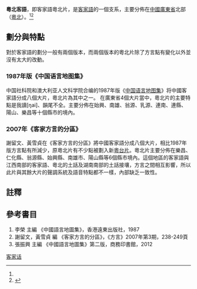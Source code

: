 {{Pathnav|語言|漢藏語系|漢語族|客家語|frame=1}}
{{Infobox Language
|name= 粵北片
|nativename= Ye̍t-pet-phién
|states=[[中國大陸|中國大陸]]
|region={{main|客家地區}}
主要分佈在中國[[廣東省|廣東省]][[韶關市|韶關市]]、[[清遠市|清遠市]]等地區。
|speakers=360萬<ref name = "中國語言地圖集第二版">{{Cite book | author = 張振興 | title = 中國語言地圖集第二版 | location = 北京 | publisher = 商務印書馆 | date = 2012 | pages = 116-124 | ISBN = 7100070546| accessdate = 2014-12-31 | url = http://books.google.com.my/books/about/%E4%B8%AD%E5%9B%BD%E8%AF%AD%E8%A8%80%E5%9C%B0%E5%9B%BE%E9%9B%86.html?id=qRMEnwEACAAJ&redir_esc=y | language = zh | quote = 二、粵北片，主要分佈於境內北部的6個市縣，使用人口約360萬...}}</ref>
|date=2012
|familycolor= 漢藏語系
|fam1= [[漢藏語系|漢藏語系]]
|fam2= [[漢語族|漢語族]]
|fam3=[[客家語|客家語]]
|nation= 無
|agency= 無
|iso1= zh| iso2b= chi| iso2t= zho| iso3= hak|iso6 = yebi}}
{{客家}}

'''粵北客語'''，即客家語粵北片，是[[客家語|客家語]]的一個支系，主要分佈在[[中國|中國]][[廣東省|廣東省]]北部（[[粵北|粵北]]）。<ref name = "中國語言地圖集第二版" /><ref name = "中國語言地圖集">{{Cite book | author = 李榮 | title = 中國語言地圖集 | location = 香港 | publisher = 香港朗文（遠東）出版社 | date = 1988 | pages = | ISBN = 0582999030| accessdate = 2015-01-01 | url = http://books.google.com.my/books/about/%E4%B8%AD%E5%9B%BD%E8%AF%AD%E8%A8%80%E5%9C%B0%E5%9B%BE%E9%9B%86.html?id=_BwYKAAACAAJ&redir_esc=y | language = zh | quote =}}</ref>

==劃分與特點==
對於客家語的劃分一般有兩個版本，而兩個版本的粵北片除了方言點有變化以外並沒有太大的改動。
===1987年版《中国语言地图集》===
中国社科院和澳大利亚人文科学院合编的1987年版《[[中国语言地图集|中国语言地图集]]》将中國客家語分成八個大片，粵北片為其中之一。
在廣東省4個大片當中，粵北片的主要特點是我讀[ŋai]、{{IPA|[m n ŋ p t k]}}韻尾不全。主要分佈在始興、南雄、翁源、乳源、連南、連縣、陽山、樂昌等十個縣市的境內。

===2007年《客家方言的分區》===
謝留文、黃雪貞在《客家方言的分區》將中國客家語分成八個大片，相比1987年版方言點有所減少，原粵北片有不少點被劃入新[[粵台客語|粵台片]]。粵北片主要分佈在樂昌、仁化縣、翁源縣、始興縣、南雄市、陽山縣等6個縣市境內。這個地區的客家語與江西南部的客家語、粵北的土話及湖南南部的土話接壤，方言之間相互影響，所以此片與其餘大片的聲調系統及語音特點都不一樣，內部缺乏一致性。

==註釋==
{{reflist}}

==參考書目==
#李榮 主編 《中國語言地圖集》，香港遠東出版社，1987
#謝留文，黃雪貞 編 《客家方言的分區》，《方言》2007年第3期，238-249頁
#張振興 主編 《中國語言地圖集》第二版，商務印書館，2012

{{客家語}}
[[Category:客家话|]]